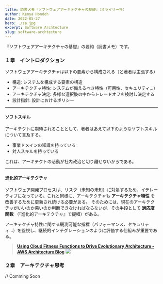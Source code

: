 ---
title: 読書メモ『ソフトウェアアーキテクチャの基礎』（オライリー社）
author: Kenya Hondoh
date: 2022-05-27
hero: ./sa.jpg
excerpt: Software Archtecture
slug: software-archtecture
---

『ソフトウェアアーキテクチャの基礎』の要約（読書メモ）です。

### １章　イントロダクション

ソフトウェアアーキテクチャは以下の要素から構成される（と著者は主張する）

- 構造: システムを構成する要素の構造
- アーキテクチャ特性: システムが備えるべき特性（可用性、セキュリティ...）
- アーキテクチャ決定: 多様な選択肢の中からトレードオフを検討し決定する
- 設計指針: 設計におけるポリシー

---

#### ソフトスキル

アーキテクトに期待されることとして、著者はあえて以下のようなソフトスキルについて言及する。

- 事業ドメインの知識を持っている
- 対人スキルを持っている

これは、アーキテクトの活動が社内政治と切り離せないからである。

<Quote
    cite="要するに、アーキテクトが下すほとんどの決定は反発される。アーキテクチャ決定は、コストや作業量（時間）の増加といった面から、プロダクトオーナーやプロジェクトマネージャー、ビジネス側のステークホルダーから反発される。そして、自分たちのやり方が良いと考えている開発者からも反発される。いずれの場合も、アーキテクトは社内政治をかじ取りし、交渉術を駆使して、ほとんどの決定を承諾してもらわなければならない。"
    from="1.2.8 政治を理解し、かじ取りをする"
/>

---

#### 進化的アーキテクチャ

ソフトウェア開発プロセスは、リスク（未知の未知）に対処するため、イテレーティブになっている。これと同様に、アーキテクチャも **アーキテクチャ特性** を改善するために更新され続ける必要がある。
そのためには、現在のアーキテクチャがいいのか悪いのか判断できなければならないが、その手段として **適応度関数** （『進化的アーキテクチャ』で提唱）がある。

アーキテクチャ特性に関する観測可能な指標（パフォーマンス、セキュリティ...）を監視し、継続的インテグレーションのように評価する仕組みが重要である。

> **[Using Cloud Fitness Functions to Drive Evolutionary Architecture - AWS Architecture Blog](https://aws.amazon.com/jp/blogs/architecture/using-cloud-fitness-functions-to-drive-evolutionary-architecture/)**
>![](./fitness-func.png)

### ２章　アーキテクチャ思考

// Comming Soon
